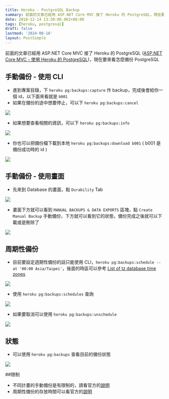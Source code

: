 ```yaml
---
title: Heroku - PostgreSQL Backup
summary: 前面的文章已經用 ASP.NET Core MVC 接了 Heroku 的 PostgreSQL，現在要來看怎麼備份 PostgreSQL
date: 2018-12-14 13:30:08.063+08:00
tags: [heroku, postgresql]
draft: false
lastmod: '2024-08-16'
layout: PostSimple
---
```


前面的文章已經用 ASP.NET Core MVC 接了 Heroku 的 PostgreSQL ([ASP.NET Core MVC - 使用 Heroku 的 PostgreSQL](/blog/asp-net-core-mvc-heroku-postgresql))，現在要來看怎麼備份 PostgreSQL

## 手動備份 - 使用 CLI

- 進到專案目錄，下 `heroku pg:backups:capture` 作 backup，完成後會給你一個 id，以下面來看就是 `b001`
- 如果在備份的途中想要停止，可以下 `heroku pg:backups:cancel`

![](https://image.cashwu.com/404.webp)

- 如果想要查看相關的資訊，可以下 `heroku pg:backups:info`

![](https://image.cashwu.com/404.webp)

- 你也可以把備份檔下載到本地 `heroku pg:backups:download b001` ( b001 是備份成功時的 id )

![](https://image.cashwu.com/404.webp)

## 手動備份 - 使用畫面

- 先來到 Database 的畫面，點 `Durability` Tab

![](https://image.cashwu.com/404.webp)

- 畫面下方就可以看到 `MANUAL BACKUPS & DATA EXPORTS` 區塊，點 `Create Manual Backup` 手動備份，下方就可以看到它的狀態，備份完成之後就可以下載或是刪除了

![](https://image.cashwu.com/404.webp)

## 周期性備份

- 目前要設定週期性備份的話只能使用 CLI，`heroku pg:backups:schedule --at '00:00 Asia/Taipei'`，後面的時區可以參考 [List of tz database time zones](https://en.wikipedia.org/wiki/List_of_tz_database_time_zones)

![](https://image.cashwu.com/404.webp)

- 使用 `heroku pg:backups:schedules` 查詢

![](https://image.cashwu.com/404.webp)

- 如果要取消可以使用 `heroku pg:backups:unschedule`

![](https://image.cashwu.com/404.webp)

## 狀態

- 可以使用 `heroku pg:backups` 查看目前的備份狀態

![](https://image.cashwu.com/404.webp)

##限制

- 不同計畫的手動備份是有限制的，請看官方的[說明](https://devcenter.heroku.com/articles/heroku-postgres-backups#manual-backup-retention-limits)
- 周期性備份的存放時間可以看官方的[說明](https://devcenter.heroku.com/articles/heroku-postgres-backups#scheduled-backups-retention-limits)
